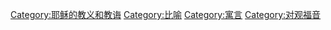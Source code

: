{{Commonscat|Parables of Jesus Christ}}
{{Catmore}}

[[Category:耶稣的教义和教诲|Category:耶稣的教义和教诲]]
[[Category:比喻|Category:比喻]]
[[Category:寓言|Category:寓言]]
[[Category:对观福音|Category:对观福音]]